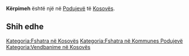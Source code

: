 {{Fshat në 
 | Emri                = Kërpimeh
 | EmriAlt                = 
 | NAME_SHORT_FORM=      
 | NAME_GENERIC=      
 | NAME_SORT_NAME_RO=      KERPIMEH
 | FULL_NAME_RO = Kërpimeh
 | FULL_NAME_ND_RO=Kerpimeh
 | SORT_NAME_RG=KERPIMEH
 | FULL_NAME_RG=Kërpimeh
 | FULL_NAME_ND_RG=Kerpimeh
 | SRP_NAME_SHORT_FORM=      
 | SRP_NAME_GENERIC=      
 | SRP_NAME_SORT_NAME_RO=      
 | SRP_FULL_NAME_RO = 
 | SRP_FULL_NAME_ND_RO=
 | SRP_SORT_NAME_RG=
 | SRP_FULL_NAME_RG=
 | SRP_FULL_NAME_ND_RG=
 | Emri (Rasa dhanore) = 
 | Figura              = 
 | Shteti              = Kosovo
 | Komuna              = Podujevë
 | Kodi postar         = 
 | Sipërfaqja          = 

 | Popullsia           = 

 | Regj. i popullsisë  = 
 | Dend. e popullsisë  = 
 | Faqja zyrtare       = 
 <!--- Koordinatat ----> 
 | Gjerësia            = 42.991924
 | Gjatësia            = 21.14285
 | Lartësia            = 
}}
'''Kërpimeh''' është një [[]] në [[Podujevë]] të [[Kosovës]].

<!-- == Gjeografia == -->
<!-- == Historia == -->
<!-- == Demografia == -->
== Shih edhe ==
{{Komuna Podujevë}}
{{Kosovo-Administrata-Cung}}

[[Kategoria:Fshatra në Kosovës]]
[[Kategoria:Fshatra në Kommunes Podujevë]]
[[Kategoria:Vendbanime në Kosovës]]